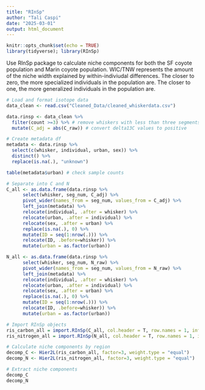 ```yaml
---
title: "RInSp"
author: "Tali Caspi"
date: "2025-03-01"
output: html_document
---
```


```r
knitr::opts_chunk$set(echo = TRUE)
library(tidyverse); library(RInSp)
```

Use RInSp package to calculate niche components for both the SF coyote population and Marin coyote population. WIC/TNW represents the amount of the niche width explained by within-indiviudal differences. The closer to zero, the more specialized individuals in the population are. The closer to one, the more generalized individuals in the population are.

```r
# Load and format isotope data
data_clean <- read.csv("Cleaned_Data/cleaned_whiskerdata.csv")

data.rinsp <- data_clean %>% 
  filter(count >=3) %>% # remove whiskers with less than three segments
  mutate(C_adj = abs(C_raw)) # convert delta13C values to positive

# Create metadata df
metadata <- data.rinsp %>% 
  select(c(whisker, individual, urban, sex)) %>% 
  distinct() %>% 
  replace(is.na(.), "unknown")

table(metadata$urban) # check sample counts

# Separate into C and N
C_all <- as.data.frame(data.rinsp %>% 
      select(whisker, seg_num, C_adj) %>% 
      pivot_wider(names_from = seg_num, values_from = C_adj) %>% 
      left_join(metadata) %>% 
      relocate(individual, .after = whisker) %>% 
      relocate(urban, .after = individual) %>% 
      relocate(sex, .after = urban) %>% 
      replace(is.na(.), 0) %>%
      mutate(ID = seq(1:nrow(.))) %>% 
      relocate(ID, .before=whisker)) %>% 
      mutate(urban = as.factor(urban))

N_all <- as.data.frame(data.rinsp %>% 
      select(whisker, seg_num, N_raw) %>% 
      pivot_wider(names_from = seg_num, values_from = N_raw) %>% 
      left_join(metadata) %>% 
      relocate(individual, .after = whisker) %>% 
      relocate(urban, .after = individual) %>% 
      relocate(sex, .after = urban) %>% 
      replace(is.na(.), 0) %>%
      mutate(ID = seq(1:nrow(.))) %>% 
      relocate(ID, .before=whisker)) %>% 
      mutate(urban = as.factor(urban))

# Import RInSp objects
ris_carbon_all = import.RInSp(C_all, col.header = T, row.names = 1, info.cols=2:5, data.type = "double")
ris_nitrogen_all = import.RInSp(N_all, col.header = T, row.names = 1, info.cols=2:5, data.type = "double")

# Calculate niche components by region
decomp_C <- Hier2L(ris_carbon_all, factor=3, weight.type = "equal")
decomp_N <- Hier2L(ris_nitrogen_all, factor=3, weight.type = "equal")

# Extract niche components
decomp_C
decomp_N
```

